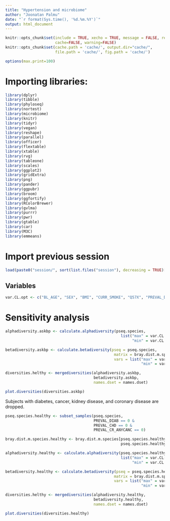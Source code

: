 ```yaml
---
title: "Hypertension and microbiome"
author: "Joonatan Palmu"
date: "`r format(Sys.time(), '%d.%m.%Y')`"
output: html_document
---
```

	
```r
knitr::opts_chunk$set(include = TRUE, xecho = TRUE, message = FALSE, results='asis',
                      cache=FALSE, warning=FALSE)
knitr::opts_chunk$set(cache.path = 'cache/', output.dir="cache/",
                      file.path = 'cache/', fig.path = 'cache/')

options(max.print=100)
```

# Importing libraries:

```r
library(dplyr)
library(tibble)
library(phyloseq)
library(nortest)
library(microbiome)
library(knitr)
library(tidyr)
library(vegan)
library(reshape)
library(parallel)
library(officer)
library(flextable)
library(xtable)
library(rvg)
library(tableone)
library(scales)
library(ggplot2)
library(gridExtra)
library(png)
library(pander)
library(ggpubr)
library(broom)
library(ggfortify)
library(RColorBrewer)
library(gvlma)
library(purrr)
library(pwr)
library(gtable)
library(car)
library(M3C)
library(emmeans)
```

# Import previous session

```r
load(paste0("session/", sort(list.files("session"), decreasing = TRUE)[1]))
```

## Variables

```r
var.CL.opt <- c("BL_AGE", "SEX", "BMI", "CURR_SMOKE", "Q57X", "PREVAL_DIAB", "BP_TREAT")
```


# Sensitivity analysis

```r
alphadiversity.askbp <- calculate.alphadiversity(pseq.species,
                                                   list("max" = var.CL.opt,
                                                        "min" = var.CL.min))

betadiversity.askbp <- calculate.betadiversity(pseq = pseq.species,
                                                matrix = bray.dist.m.species,
                                                vars = list("max" = var.CL.opt,
                                                            "min" = var.CL.min))

diversities.helthy <- mergediversities(alphadiversity.askbp,
                                       betadiversity.askbp,
                                       names.dset = names.dset)

plot.diversities(diversities.askbp)
```


Subjects with diabetes, cancer, kidney disease, and coronary disease are dropped. 

```r
pseq.species.healthy <- subset_samples(pseq.species,
                                       PREVAL_DIAB == 0 &
                                       PREVAL_CHD == 0 &
                                       PREVAL_CR_ANYCANC == 0) 

bray.dist.m.species.healthy <- bray.dist.m.species[pseq.species.healthy %>% meta %>% rownames,
                                                   pseq.species.healthy %>% meta %>% rownames]

alphadiversity.healthy <- calculate.alphadiversity(pseq.species.healthy,
                                                   list("max" = var.CL[var.CL != "PREVAL_DIAB"],
                                                        "min" = var.CL.min))

betadiversity.healthy <- calculate.betadiversity(pseq = pseq.species.healthy,
                                                matrix = bray.dist.m.species.healthy,
                                                vars = list("max" = var.CL[var.CL != "PREVAL_DIAB"],
                                                            "min" = var.CL.min))

diversities.helthy <- mergediversities(alphadiversity.healthy,
                                       betadiversity.healthy,
                                       names.dset = names.dset)

plot.diversities(diversities.healthy)
```

